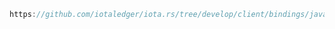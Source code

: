 ```java reference
https://github.com/iotaledger/iota.rs/tree/develop/client/bindings/java/examples/src/GetOutputs.java
```